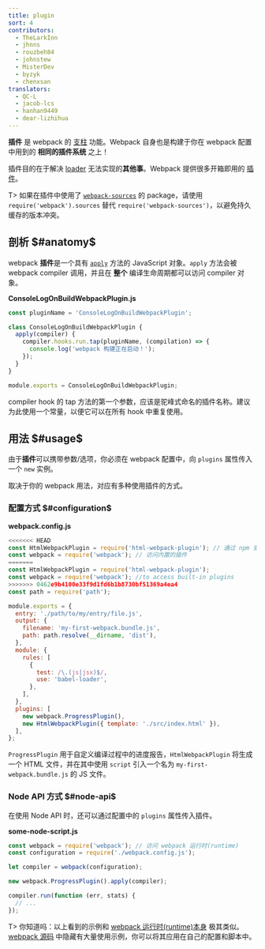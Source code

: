 ```yaml
---
title: plugin
sort: 4
contributors:
  - TheLarkInn
  - jhnns
  - rouzbeh84
  - johnstew
  - MisterDev
  - byzyk
  - chenxsan
translators:
  - QC-L
  - jacob-lcs
  - hanhan9449
  - dear-lizhihua
---
```


**插件** 是 webpack 的 [支柱](https://github.com/webpack/tapable) 功能。Webpack 自身也是构建于你在 webpack 配置中用到的 **相同的插件系统** 之上！

插件目的在于解决 [loader](/concepts/loaders) 无法实现的**其他事**。Webpack 提供很多开箱即用的 [插件](/plugins/)。

T> 如果在插件中使用了 [`webpack-sources`](https://github.com/webpack/webpack-sources) 的 package，请使用 `require('webpack').sources` 替代 `require('webpack-sources')`，以避免持久缓存的版本冲突。

## 剖析 $#anatomy$

webpack **插件**是一个具有 [`apply`](https://developer.mozilla.org/en-US/docs/Web/JavaScript/Reference/Global_Objects/Function/apply) 方法的 JavaScript 对象。`apply` 方法会被 webpack compiler 调用，并且在 **整个** 编译生命周期都可以访问 compiler 对象。

**ConsoleLogOnBuildWebpackPlugin.js**

```javascript
const pluginName = 'ConsoleLogOnBuildWebpackPlugin';

class ConsoleLogOnBuildWebpackPlugin {
  apply(compiler) {
    compiler.hooks.run.tap(pluginName, (compilation) => {
      console.log('webpack 构建正在启动！');
    });
  }
}

module.exports = ConsoleLogOnBuildWebpackPlugin;
```

compiler hook 的 tap 方法的第一个参数，应该是驼峰式命名的插件名称。建议为此使用一个常量，以便它可以在所有 hook 中重复使用。

## 用法 $#usage$

由于**插件**可以携带参数/选项，你必须在 webpack 配置中，向 `plugins` 属性传入一个 `new` 实例。

取决于你的 webpack 用法，对应有多种使用插件的方式。

### 配置方式 $#configuration$

**webpack.config.js**

```javascript
<<<<<<< HEAD
const HtmlWebpackPlugin = require('html-webpack-plugin'); // 通过 npm 安装
const webpack = require('webpack'); // 访问内置的插件
=======
const HtmlWebpackPlugin = require('html-webpack-plugin');
const webpack = require('webpack'); //to access built-in plugins
>>>>>>> 0462e9b4100e33f9d1fd6b1b8730bf51369a4ea4
const path = require('path');

module.exports = {
  entry: './path/to/my/entry/file.js',
  output: {
    filename: 'my-first-webpack.bundle.js',
    path: path.resolve(__dirname, 'dist'),
  },
  module: {
    rules: [
      {
        test: /\.(js|jsx)$/,
        use: 'babel-loader',
      },
    ],
  },
  plugins: [
    new webpack.ProgressPlugin(),
    new HtmlWebpackPlugin({ template: './src/index.html' }),
  ],
};
```

`ProgressPlugin` 用于自定义编译过程中的进度报告，`HtmlWebpackPlugin` 将生成一个 HTML 文件，并在其中使用 `script` 引入一个名为 `my-first-webpack.bundle.js` 的 JS 文件。

### Node API 方式 $#node-api$

在使用 Node API 时，还可以通过配置中的 `plugins` 属性传入插件。

**some-node-script.js**

```javascript
const webpack = require('webpack'); // 访问 webpack 运行时(runtime)
const configuration = require('./webpack.config.js');

let compiler = webpack(configuration);

new webpack.ProgressPlugin().apply(compiler);

compiler.run(function (err, stats) {
  // ...
});
```

T> 你知道吗：以上看到的示例和 [webpack 运行时(runtime)本身](https://github.com/webpack/webpack/blob/e7087ffeda7fa37dfe2ca70b5593c6e899629a2c/bin/webpack.js#L290-L292) 极其类似。[webpack 源码](https://github.com/webpack/webpack) 中隐藏有大量使用示例，你可以将其应用在自己的配置和脚本中。
